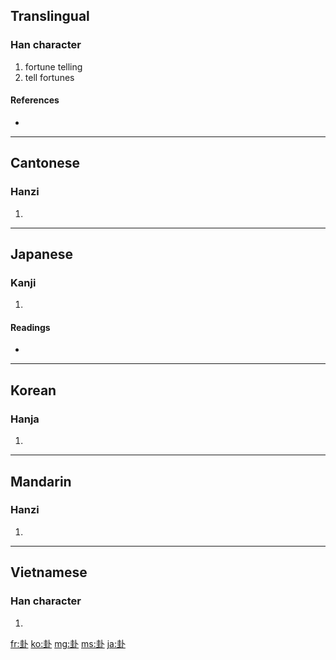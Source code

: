 ==Translingual==

===Han character===
{{Han char|rn=25|rad=卜|as=06|sn=8|four=4310<sub>0</sub>|canj=土土卜 (GGY)}}

# fortune telling
# tell fortunes

====References====
* {{Han ref|kx=0158.130|dkj=02798|dj=0362.090|hdz=10094.050|uh=5366|ud=21350|bh=A8F6|bd=43254}}

----

==Cantonese==

===Hanzi===
{{yue-hanzi|jyut=|y=gwa3}}

# {{defn|Cantonese|sort=卜06}}

----

==Japanese==

===Kanji===
{{ja-kanji|grade=|rs=卜06}}

# {{defn|Japanese|sort=卜06}}

====Readings====
* {{ja-readings|on=[[か]] (ka), [[け]] (ke)|kun=[[うらかた]] (urakata)}}

----

==Korean==

===Hanja===
{{ko-hanja|hangeul=괘|rv=gwae|mr=kwae}}

# {{defn|Korean|sort=卜06}}

----

==Mandarin==

===Hanzi===
{{cmn-hanzi|pin=[[guà]] ([[gua4]])|wg=kua<sup>4</sup>}}

# {{defn|Mandarin|sort=卜06}}

----

==Vietnamese==

===Han character===
{{vi-hantu|[[quái]]|rs=卜06}}

# {{defn|Vietnamese|sort=卜06}}

[[fr:卦]]
[[ko:卦]]
[[mg:卦]]
[[ms:卦]]
[[ja:卦]]